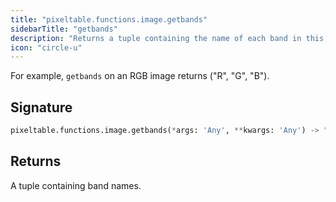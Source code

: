 ```yaml
---
title: "pixeltable.functions.image.getbands"
sidebarTitle: "getbands"
description: "Returns a tuple containing the name of each band in this image."
icon: "circle-u"
---
```

For example, `getbands` on an RGB image returns ("R", "G", "B").


## Signature

```python
pixeltable.functions.image.getbands(*args: 'Any', **kwargs: 'Any') -> "'exprs.FunctionCall'"
```

## Returns

<ResponseField name="return" type="any" required>
  A tuple containing band names.


</ResponseField>

